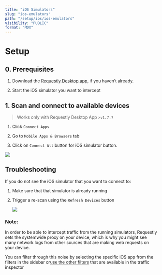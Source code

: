 ```yaml
---
title: "iOS Simulators"
slug: "ios-emulators"
path: "/setup/ios/ios-emulators"
visibility: "PUBLIC"
format: "MDX"
---
```


# Setup

## 0. Prerequisites

1. Download the [Requestly Desktop app,]() if you haven’t already.

2) Start the iOS simulator you want to intercept

## 1. Scan and connect to available devices

> Works only with Requestly Desktop App `>v1.7.7`

1. Click `Connect Apps`

2. Go to `Mobile Apps & Browsers` tab

3. Click on `Connect All` button for iOS simulator button.

<img src="/images/ios-emulators/f506ff21-8f3f-4f3c-8c18-ee8c7177a657.gif" align="center" fullwidth="false" />

## Troubleshooting

If you do not see the iOS simulator that you want to connect to:

1. Make sure that that simulator is already running

2. Trigger a re-scan using the `Refresh Devices` button

   <img src="/images/ios-emulators/7f418e9a-31b4-4acf-8a5a-3dc58bc25b25.png" align="center" fullwidth="false" />

### Note:

In order to be able to intercept traffic from the running simulators, Requestly sets the systemwide proxy on your device, which is why you might see many network logs from other sources that are making web requests on your device.

You can filter through this noise by selecting the specific iOS app from the filters in the sidebar or<a target="_blank" href="/desktop-app/features/traffic-inspector">use the other filters</a> that are available in the traffic inspector

